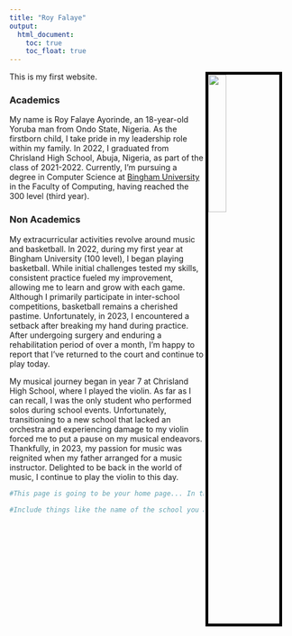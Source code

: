 ---
title: "Roy Falaye"
output: 
  html_document:
    toc: true
    toc_float: true
---

<img src= "C:/Users/DELL/Documents/TKP RPROGRAMMING/RoyFalaye.github.io/royyyyyyyyyyy.jpg" style="width:25%; border:5px solid; color: black; margin-right: 20px" align="right">

This is my first website.

### Academics 


My name is Roy Falaye Ayorinde, an 18-year-old Yoruba man from Ondo State, Nigeria. As the firstborn child, I take pride in my leadership role within my family. In 2022, I graduated from Chrisland High School, Abuja, Nigeria, as part of the class of 2021-2022. Currently, I'm pursuing a degree in Computer Science at [Bingham University](https://binghamuni.edu.ng/v2/) in the Faculty of Computing, having reached the 300 level (third year).

### Non Academics 

My extracurricular activities revolve around music and basketball. In 2022, during my first year at Bingham University (100 level), I began playing basketball. While initial challenges tested my skills, consistent practice fueled my improvement, allowing me to learn and grow with each game. Although I primarily participate in inter-school competitions, basketball remains a cherished pastime. Unfortunately, in 2023, I encountered a setback after breaking my hand during practice. After undergoing surgery and enduring a rehabilitation period of over a month, I'm happy to report that I've returned to the court and continue to play today.

My musical journey began in year 7 at Chrisland High School, where I played the violin. As far as I can recall, I was the only student who performed solos during school events. Unfortunately, transitioning to a new school that lacked an orchestra and experiencing damage to my violin forced me to put a pause on my musical endeavors. Thankfully, in 2023, my passion for music was reignited when my father arranged for a music instructor. Delighted to be back in the world of music, I continue to play the violin to this day.

```{r,include=FALSE}
#This page is going to be your home page... In this section, give a catchy summary about yourself... if a college or university read this page, what are the things you would like them to know about you if they are trying to decide if they would offer you a place in their college or university or if they would offer you a scholarship. 

#Include things like the name of the school you are currently attending... your resume if you have one, outstanding projects you have done and what your interests are. In essence, sell yourself to the school! 
```



